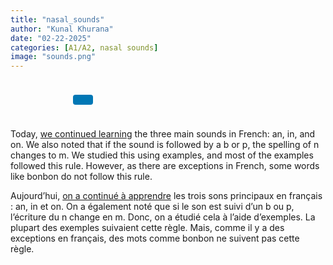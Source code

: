 ```yaml
---
title: "nasal_sounds"
author: "Kunal Khurana"
date: "02-22-2025"
categories: [A1/A2, nasal sounds]
image: "sounds.png"
---
```


::: {style="text-align: left; padding: 10px;"}
<a href="mailto:info@frenchwithkunal.ca" target="_blank" style="margin: 0 10px; color: #000;"><i class="fas fa-envelope fa-lg"></i></a> <a href="https://www.instagram.com/kunal.khurana7" target="_blank" style="margin: 0 10px; color: #E1306C;"><i class="fab fa-instagram fa-lg"></i></a> <a href="https://frenchwithkunal.ca" target="_blank" style="margin: 0 10px; color: #0077b5;"><i class="fas fa-globe fa-lg"></i></a> <a href="https://whatsapp.com/channel/0029Vb57n2e7dmegpjYpyi3V" target="_blank" style="margin: 0 10px; color: #25D366;"><i class="fab fa-whatsapp fa-lg"></i></a> <button onclick="copyLink()" style="background-color: #0077b5; color: white; padding: 8px 16px; border: none; border-radius: 4px; cursor: pointer; margin-left: 10px;"> <i class="fas fa-copy"></i> </button> [Link copied!]{#copy-message style="margin-left: 10px; color: green; display: none;"}
:::

```{=html}
<script>
  function copyLink() {
    // Get the current page URL
    const url = window.location.href;
    
    // Copy the URL to the clipboard
    navigator.clipboard.writeText(url).then(() => {
      // Show a confirmation message
      const message = document.getElementById("copy-message");
      message.style.display = "inline";
      setTimeout(() => {
        message.style.display = "none";
      }, 2000); // Hide the message after 2 seconds
    });
  }
</script>
```

::: {.content-visible when-profile="english"}
Today, [we continued learning](https://drive.google.com/file/d/1iULBhP4sRiqoVaRNAN-gJ7Yw2Xlrzk3C/view?usp=drive_link) the three main sounds in French: an, in, and on. We also noted that if the sound is followed by a b or p, the spelling of n changes to m. We studied this using examples, and most of the examples followed this rule. However, as there are exceptions in French, some words like bonbon do not follow this rule.
:::

::: {.content-visible when-profile="french"}
Aujourd’hui, [on a continué à apprendre](https://drive.google.com/file/d/1iULBhP4sRiqoVaRNAN-gJ7Yw2Xlrzk3C/view?usp=drive_link) les trois sons principaux en français : an, in et on. On a également noté que si le son est suivi d’un b ou p, l’écriture du n change en m. Donc, on a étudié cela à l’aide d’exemples. La plupart des exemples suivaient cette règle. Mais, comme il y a des exceptions en français, des mots comme bonbon ne suivent pas cette règle.
:::